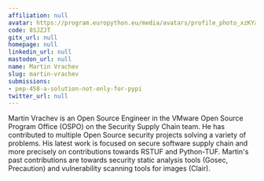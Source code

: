 ```yaml
---
affiliation: null
avatar: https://program.europython.eu/media/avatars/profile_photo_xzKYaDx.jpg
code: 8SJZJT
gitx_url: null
homepage: null
linkedin_url: null
mastodon_url: null
name: Martin Vrachev
slug: martin-vrachev
submissions:
- pep-458-a-solution-not-only-for-pypi
twitter_url: null
---
```


Martin Vrachev is an Open Source Engineer in the VMware Open Source Program Office (OSPO) on the Security Supply Chain team. He has contributed to multiple Open Source security projects solving a variety of problems. His latest work is focused on secure software supply chain and more precisely on contributions towards RSTUF and Python-TUF. Martin's past contributions are towards security static analysis tools (Gosec, Precaution) and vulnerability scanning tools for images (Clair).
